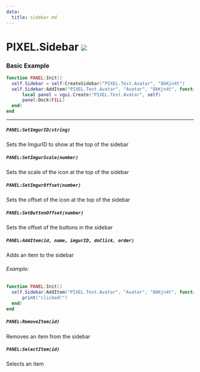 ```yaml
---
data:
  title: sidebar.md
---
```


# PIXEL.Sidebar ![](http://localhost:3000/client.png)

### Basic Example

  ```lua #
  function PANEL:Init()
    self.Sidebar = self:CreateSidebar("PIXEL.Test.Avatar", "8bKjn4t")
    self.Sidebar:AddItem("PIXEL.Test.Avatar", "Avatar", "8bKjn4t", function()
		local panel = vgui.Create("PIXEL.Test.Avatar", self)
        panel:Dock(FILL)
	end)
  end
  ```

---

##### `PANEL:SetImgurID(string)`
  Sets the ImgurID to show at the top of the sidebar

##### `PANEL:SetImgurScale(number)`
  Sets the scale of the icon at the top of the sidebar

##### `PANEL:SetImgurOffset(number)`
  Sets the offset of the icon at the top of the sidebar

##### `PANEL:SetButtonOffset(number)`
  Sets the offset of the buttons in the sidebar

##### `PANEL:AddItem(id, name, imgurID, doClick, order)`
  Adds an item to the sidebar

###### Example:
  ```lua #
  function PANEL:Init()
    self.Sidebar:AddItem("PIXEL.Test.Avatar", "Avatar", "8bKjn4t", function()
		print("clicked!")
	end)
  end
  ```

##### `PANEL:RemoveItem(id)`
  Removes an item from the sidebar

##### `PANEL:SelectItem(id)`
  Selects an item